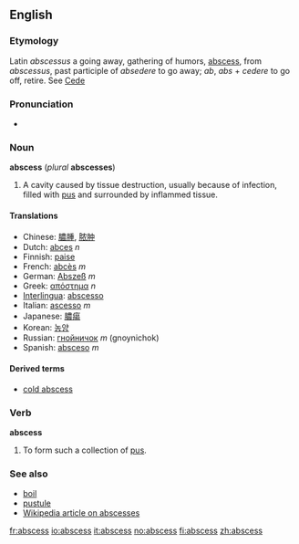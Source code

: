 ==English==
===Etymology===
Latin ''abscessus'' a going away, gathering of humors, [[abscess]], from ''abscessus'', past participle of ''absedere'' to go away; ''ab'', ''abs'' + ''cedere'' to go off, retire. See [[Cede]]
===Pronunciation===
*{{audio|en-uk-abscess.ogg|Audio (UK)}}

===Noun===
'''abscess''' (''plural'' '''abscesses''')

# {{pathology}} A cavity caused by tissue destruction, usually because of infection, filled with [[pus]] and surrounded by inflammed tissue.

====Translations====
*Chinese: [[膿腫]], [[脓肿]]
*Dutch: [[abces]] ''n''
*Finnish: [[paise]]
*French: [[abcès]] ''m''
*German: [[Abszeß]] ''m''
*Greek: [[απόστημα]] ''n''
*[[Interlingua]]: [[abscesso]]
*Italian: [[ascesso]] ''m''
*Japanese: [[膿瘍]]
*Korean: [[농양]]
*Russian: [[гнойничок]] ''m'' (gnoynichok)
*Spanish: [[absceso]] ''m''


====Derived terms====
* [[cold abscess]]

===Verb===
'''abscess'''

#{{intransitive}} To form such a collection of [[pus]].

===See also===
*[[boil]]
*[[pustule]]
*[[w:Abscess|Wikipedia article on abscesses]]

[[fr:abscess]]
[[io:abscess]]
[[it:abscess]]
[[no:abscess]]
[[fi:abscess]]
[[zh:abscess]]